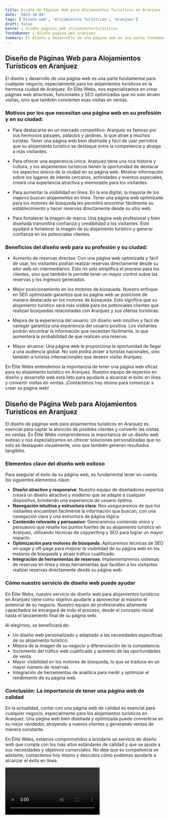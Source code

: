 ```yaml
---
title: Diseño de Páginas Web para Alojamientos Turísticos en Aranjuez
date: '2023-10-04'
tags: ['Diseño web', 'Alojamientos Turísticos', 'Aranjuez']
draft: false
banner : diseño_paginas_web_alojamientosturísticos
fondoBanner : diseño_pagina_web_aranjuez
summary: El diseño y desarrollo de una página web es una parte fundamental para cualquier negocio, especialmente para los alojamientos turísticos en la hermosa ciudad de Aranjuez. En Élite Webs, nos especializamos en crear páginas web atractivas, funcionales y SEO optimizadas que no solo atraen visitas, sino que también convierten esas visitas en ventas.
---
```


## Diseño de Páginas Web para Alojamientos Turísticos en Aranjuez

El diseño y desarrollo de una página web es una parte fundamental para cualquier negocio, especialmente para los alojamientos turísticos en la hermosa ciudad de Aranjuez. En Élite Webs, nos especializamos en crear páginas web atractivas, funcionales y SEO optimizadas que no solo atraen visitas, sino que también convierten esas visitas en ventas.

### Motivos por los que necesitan una página web en su profesión y en su ciudad:

- Para destacarse en un mercado competitivo: Aranjuez es famoso por sus hermosos paisajes, palacios y jardines, lo que atrae a muchos turistas. Tener una página web bien diseñada y fácil de usar permitirá que su alojamiento turístico se destaque entre la competencia y atraiga a más visitantes.

- Para ofrecer una experiencia única: Aranjuez tiene una rica historia y cultura, y los alojamientos turísticos tienen la oportunidad de destacar los aspectos únicos de la ciudad en su página web. Mostrar información sobre los lugares de interés cercanos, actividades y eventos especiales, creará una experiencia atractiva y memorable para los visitantes.

- Para aumentar la visibilidad en línea: En la era digital, la mayoría de los viajeros buscan alojamientos en línea. Tener una página web optimizada para los motores de búsqueda les permitirá encontrar fácilmente su establecimiento y hacer reservas directamente desde su sitio web.

- Para fortalecer la imagen de marca: Una página web profesional y bien diseñada transmitirá confianza y credibilidad a los visitantes. Esto ayudará a fortalecer la imagen de su alojamiento turístico y generar confianza en los potenciales clientes.

### Beneficios del diseño web para su profesión y su ciudad:

- Aumento de reservas directas: Con una página web optimizada y fácil de usar, los visitantes podrán realizar reservas directamente desde su sitio web sin intermediarios. Esto no solo simplifica el proceso para los clientes, sino que también le permite tener un mayor control sobre las reservas y los ingresos generados.

- Mejor posicionamiento en los motores de búsqueda: Nuestro enfoque en SEO optimizado garantiza que su página web se posicione de manera destacada en los motores de búsqueda. Esto significa que su alojamiento turístico será más visible para los potenciales clientes que realizan búsquedas relacionadas con Aranjuez y sus ofertas turísticas.

- Mejora de la experiencia del usuario: Un diseño web intuitivo y fácil de navegar garantiza una experiencia del usuario positiva. Los visitantes podrán encontrar la información que necesitan fácilmente, lo que aumentará la probabilidad de que realicen una reserva.

- Mayor alcance: Una página web le proporciona la oportunidad de llegar a una audiencia global. No solo podrá atraer a turistas nacionales, sino también a turistas internacionales que deseen visitar Aranjuez.

En Élite Webs entendemos la importancia de tener una página web eficaz para su alojamiento turístico en Aranjuez. Nuestro equipo de expertos en diseño y desarrollo web está listo para ayudarle a alcanzar el éxito en línea y convertir visitas en ventas. ¡Contáctenos hoy mismo para comenzar a crear su página web!

<GifSeo />

<Cta />

## Diseño de Página Web para Alojamientos Turísticos en Aranjuez

El diseño de páginas web para alojamientos turísticos en Aranjuez es esencial para captar la atención de posibles clientes y convertir las visitas en ventas. En Élite Webs comprendemos la importancia de un diseño web exitoso y nos especializamos en ofrecer soluciones personalizadas que no solo se destaquen visualmente, sino que también generen resultados tangibles.

### Elementos clave del diseño web exitoso

Para asegurar el éxito de su página web, es fundamental tener en cuenta los siguientes elementos clave:

- **Diseño atractivo y responsive**: Nuestro equipo de diseñadores expertos creará un diseño atractivo y moderno que se adapte a cualquier dispositivo, brindando una experiencia de usuario óptima.
- **Navegación intuitiva y estructura clara**: Nos aseguraremos de que los visitantes encuentren fácilmente la información que buscan, con una navegación clara y una estructura de página lógica.
- **Contenido relevante y persuasivo**: Generaremos contenido único y persuasivo que resalte los puntos fuertes de su alojamiento turístico en Aranjuez, utilizando técnicas de copywriting y SEO para lograr un mayor impacto.
- **Optimización para motores de búsqueda**: Aplicaremos técnicas de SEO on-page y off-page para mejorar la visibilidad de su página web en los motores de búsqueda y atraer tráfico cualificado.
- **Integración de herramientas de reservas**: Implementaremos sistemas de reservas en línea y otras herramientas que faciliten a los visitantes realizar reservas directamente desde su página web.

### Cómo nuestro servicio de diseño web puede ayudar

En Élite Webs, nuestro servicio de diseño web para alojamientos turísticos en Aranjuez tiene como objetivo ayudarle a aprovechar al máximo el potencial de su negocio. Nuestro equipo de profesionales altamente capacitados se encargará de todo el proceso, desde el concepto inicial hasta el lanzamiento final de su página web.

Al elegirnos, se beneficiará de:

- Un diseño web personalizado y adaptado a las necesidades específicas de su alojamiento turístico.
- Mejora de la imagen de su negocio y diferenciación de la competencia.
- Incremento del tráfico web cualificado y aumento de las oportunidades de venta.
- Mayor visibilidad en los motores de búsqueda, lo que se traduce en un mayor número de reservas.
- Integración de herramientas de analítica para medir y optimizar el rendimiento de su página web.

### Conclusión: La importancia de tener una página web de calidad

En la actualidad, contar con una página web de calidad es esencial para cualquier negocio, especialmente para los alojamientos turísticos en Aranjuez. Una página web bien diseñada y optimizada puede convertirse en su mejor vendedor, atrayendo a nuevos clientes y generando ventas de manera constante.

En Élite Webs, estamos comprometidos a brindarle un servicio de diseño web que cumpla con los más altos estándares de calidad y que se ajuste a sus necesidades y objetivos comerciales. No deje que su competencia se adelante, contáctenos hoy mismo y descubra cómo podemos ayudarle a alcanzar el éxito en línea.

<Video />

<CtaBot job='Alojamientos Turísticos' city='Aranjuez'/>

<Gmaps query='Aranjuez+españa+maps' />